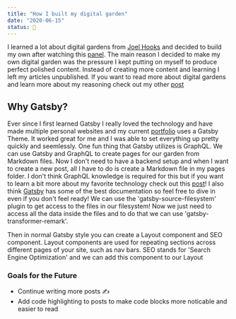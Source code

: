 ```yaml
---
title: "How I built my digital garden"
date: "2020-06-15"
status: 🌱
---
```


I learned a lot about digital gardens from [Joel Hooks](https://joelhooks.com/) and decided to build my own after watching this [panel](https://egghead.io/lessons/egghead-sector-the-future-of-mdx-and-digital-gardens). The main reason I decided to make my own digital garden was the pressure I kept putting on myself to produce perfect polished content. Instead of creating more content and learning I left my articles unpublished. If you want to read more about digital gardens and learn more about my reasoning check out my other [post](https://the-learning-project.netlify.app/digital-garden/)

## Why Gatsby?

Ever since I first learned Gatsby I really loved the technology and have made multiple personal websites and my current [portfolio](https://jenniferwilliams.dev/) uses a Gatsby Theme. It worked great for me and I was able to set everything up pretty quickly and seemlessly. One fun thing that Gatsby utilizes is GraphQL. We can use Gatsby and GraphQL to create pages for our garden from Markdown files. Now I don't need to have a backend setup and when I want to create a new post, all I have to do is create a Markdown file in my pages folder. I don't think GraphQL knowledge is required for this but if you want to learn a bit more about my favorite technology check out this [post](https://the-learning-project.netlify.app/what-is-graphql/)! I also think [Gatsby](https://www.gatsbyjs.org/tutorial/part-five/) has some of the best documentation so feel free to dive in even if you don't feel ready! We can use the 'gatsby-source-filesystem' plugin to get access to the files in our filesystem! Now we just need to access all the data inside the files and to do that we can use 'gatsby-transformer-remark'.

Then in normal Gatsby style you can create a Layout component and SEO component. Layout components are used for repeating sections across different pages of your site, such as nav bars. SEO stands for 'Search Engine Optimization' and we can add this component to our Layout 


### Goals for the Future

- Continue writing more posts ✍️
- Add code highlighting to posts to make code blocks more noticable and easier to read
